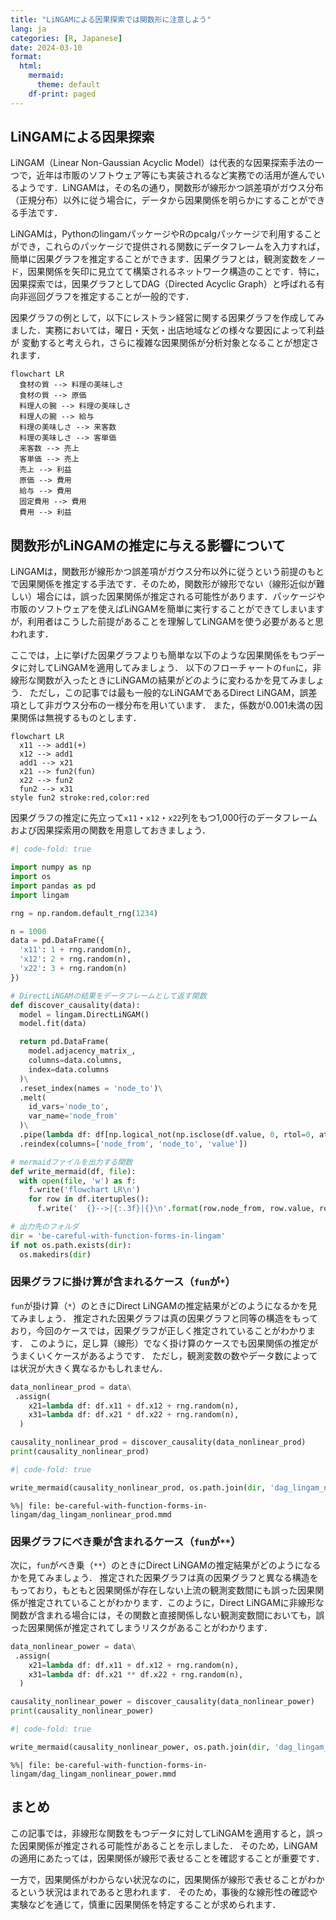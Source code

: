 ```yaml
---
title: "LiNGAMによる因果探索では関数形に注意しよう"
lang: ja
categories: [R, Japanese]
date: 2024-03-10
format:
  html:
    mermaid:
      theme: default
    df-print: paged
---
```


## LiNGAMによる因果探索

LiNGAM（Linear Non-Gaussian Acyclic Model）は代表的な因果探索手法の一つで，近年は市販のソフトウェア等にも実装されるなど実務での活用が進んでいるようです．LiNGAMは，その名の通り，関数形が線形かつ誤差項がガウス分布（正規分布）以外に従う場合に，データから因果関係を明らかにすることができる手法です．

LiNGAMは，PythonのlingamパッケージやRのpcalgパッケージで利用することができ，これらのパッケージで提供される関数にデータフレームを入力すれば，簡単に因果グラフを推定することができます．因果グラフとは，観測変数をノード，因果関係を矢印に見立てて構築されるネットワーク構造のことです．特に，因果探索では，因果グラフとしてDAG（Directed Acyclic Graph）と呼ばれる有向非巡回グラフを推定することが一般的です．

因果グラフの例として，以下にレストラン経営に関する因果グラフを作成してみました．実務においては，曜日・天気・出店地域などの様々な要因によって利益が 変動すると考えられ，さらに複雑な因果関係が分析対象となることが想定されます．

```mermaid
flowchart LR
  食材の質 --> 料理の美味しさ
  食材の質 --> 原価
  料理人の腕 --> 料理の美味しさ
  料理人の腕 --> 給与
  料理の美味しさ --> 来客数
  料理の美味しさ --> 客単価
  来客数 --> 売上
  客単価 --> 売上
  売上 --> 利益
  原価 --> 費用
  給与 --> 費用
  固定費用 --> 費用
  費用 --> 利益
```

## 関数形がLiNGAMの推定に与える影響について

LiNGAMは，関数形が線形かつ誤差項がガウス分布以外に従うという前提のもとで因果関係を推定する手法です．そのため，関数形が線形でない（線形近似が難しい）場合には，誤った因果関係が推定される可能性があります．パッケージや市販のソフトウェアを使えばLiNGAMを簡単に実行することができてしまいますが，利用者はこうした前提があることを理解してLiNGAMを使う必要があると思われます．

ここでは，上に挙げた因果グラフよりも簡単な以下のような因果関係をもつデータに対してLiNGAMを適用してみましょう． 以下のフローチャートの`fun`に，非線形な関数が入ったときにLiNGAMの結果がどのように変わるかを見てみましょう． ただし，この記事では最も一般的なLiNGAMであるDirect LiNGAM，誤差項として非ガウス分布の一様分布を用いています． また，係数が0.001未満の因果関係は無視するものとします．

```mermaid
flowchart LR
  x11 --> add1(+)
  x12 --> add1
  add1 --> x21
  x21 --> fun2(fun)
  x22 --> fun2
  fun2 --> x31
style fun2 stroke:red,color:red
```

因果グラフの推定に先立って`x11`・`x12`・`x22`列をもつ1,000行のデータフレームおよび因果探索用の関数を用意しておきましょう．

```python
#| code-fold: true

import numpy as np
import os
import pandas as pd
import lingam

rng = np.random.default_rng(1234)

n = 1000
data = pd.DataFrame({
  'x11': 1 + rng.random(n),
  'x12': 2 + rng.random(n),
  'x22': 3 + rng.random(n)
})

# DirectLiNGAMの結果をデータフレームとして返す関数
def discover_causality(data):
  model = lingam.DirectLiNGAM()
  model.fit(data)

  return pd.DataFrame(
    model.adjacency_matrix_,
    columns=data.columns,
    index=data.columns
  )\
  .reset_index(names = 'node_to')\
  .melt(
    id_vars='node_to',
    var_name='node_from'
  )\
  .pipe(lambda df: df[np.logical_not(np.isclose(df.value, 0, rtol=0, atol=1e-3))])\
  .reindex(columns=['node_from', 'node_to', 'value'])

# mermaidファイルを出力する関数
def write_mermaid(df, file):
  with open(file, 'w') as f:
    f.write('flowchart LR\n')
    for row in df.itertuples():
      f.write('  {}-->|{:.3f}|{}\n'.format(row.node_from, row.value, row.node_to))

# 出力先のフォルダ
dir = 'be-careful-with-function-forms-in-lingam'
if not os.path.exists(dir):
  os.makedirs(dir)
```

### 因果グラフに掛け算が含まれるケース（`fun`が`*`）

`fun`が掛け算（`*`）のときにDirect LiNGAMの推定結果がどのようになるかを見てみましょう． 推定された因果グラフは真の因果グラフと同等の構造をもっており，今回のケースでは，因果グラフが正しく推定されていることがわかります． このように，足し算（線形）でなく掛け算のケースでも因果関係の推定がうまくいくケースがあるようです． ただし，観測変数の数やデータ数によっては状況が大きく異なるかもしれません．

```python
data_nonlinear_prod = data\
 .assign(
    x21=lambda df: df.x11 + df.x12 + rng.random(n),
    x31=lambda df: df.x21 * df.x22 + rng.random(n),
  )

causality_nonlinear_prod = discover_causality(data_nonlinear_prod)
print(causality_nonlinear_prod)
```

```python
#| code-fold: true

write_mermaid(causality_nonlinear_prod, os.path.join(dir, 'dag_lingam_nonlinear_prod.mmd'))
```

```mermaid
%%| file: be-careful-with-function-forms-in-lingam/dag_lingam_nonlinear_prod.mmd
```

### 因果グラフにべき乗が含まれるケース（`fun`が`**`）

次に，`fun`がべき乗（`**`）のときにDirect LiNGAMの推定結果がどのようになるかを見てみましょう． 推定された因果グラフは真の因果グラフと異なる構造をもっており，もともと因果関係が存在しない上流の観測変数間にも誤った因果関係が推定されていることがわかります．このように，Direct LiNGAMに非線形な関数が含まれる場合には，その関数と直接関係しない観測変数間においても，誤った因果関係が推定されてしまうリスクがあることがわかります．

```python
data_nonlinear_power = data\
 .assign(
    x21=lambda df: df.x11 + df.x12 + rng.random(n),
    x31=lambda df: df.x21 ** df.x22 + rng.random(n),
  )

causality_nonlinear_power = discover_causality(data_nonlinear_power)
print(causality_nonlinear_power)
```

```python
#| code-fold: true

write_mermaid(causality_nonlinear_power, os.path.join(dir, 'dag_lingam_nonlinear_power.mmd'))
```

```mermaid
%%| file: be-careful-with-function-forms-in-lingam/dag_lingam_nonlinear_power.mmd
```

## まとめ

この記事では，非線形な関数をもつデータに対してLiNGAMを適用すると，誤った因果関係が推定される可能性があることを示しました． そのため，LiNGAMの適用にあたっては，因果関係が線形で表せることを確認することが重要です．

一方で，因果関係がわからない状況なのに，因果関係が線形で表せることがわかるという状況はまれであると思われます． そのため，事後的な線形性の確認や実験などを通じて，慎重に因果関係を特定することが求められます．
